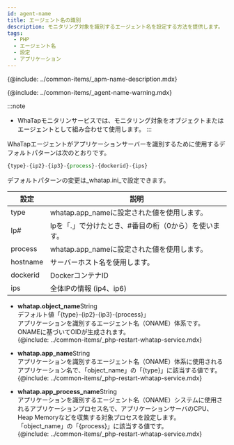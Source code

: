 ```yaml
---
id: agent-name
title: エージェント名の識別
description: モニタリング対象を識別するエージェント名を設定する方法を提供します。
tags:
  - PHP
  - エージェント名
  - 設定
  - アプリケーション
---
```


{@include: ../common-items/_apm-name-description.mdx}

{@include: ../common-items/_agent-name-warning.mdx}

:::note

-   WhaTapモニタリンサービスでは、モニタリング対象をオブジェクトまたはエージェントとして組み合わせて使用します。
    :::

WhaTapエージェントがアプリケーションサーバーを識別するために使用するデフォルトパターンは次のとおりです。

```javascript title='object_name 기본 패턴'
{type}-{ip2}-{ip3}-{process}-{dockerid}-{ips}
```

<!-- * default: {type}-{ip2}-{ip3}-{process}-{dockerid}-{ips} -->

デフォルトパターンの変更は_whatap.ini_で設定できます。

<!--
```javascript title='whatap.object_name'
{type}-{ip2}-{ip3}-{process}-{dockerid}-{ips}
```
-->

<!-- * object_name default: {type}-{ip2}-{ip3}-{process}-{dockerid}-{ips} -->

| 設定       | 説明                            |
| -------- | ----------------------------- |
| type     | whatap.app_nameに設定された値を使用します。 |
| Ip#      | Ipを「.」で分けたとき、#番目の桁（0から）を使います。 |
| process  | whatap.app_nameに設定された値を使用します。 |
| hostname | サーバーホスト名を使用します。               |
| dockerid | DockerコンテナID                  |
| ips      | 全体IPの情報 (ip4、ip6)             |

-   **whatap.object_name**<span class='type'>String</span><br/>
      デフォルト値「{type}-{ip2}-{ip3}-{process}」\
      アプリケーションを識別するエージェント名（ONAME）体系です。 ONAMEに基づいてOIDが生成されます。\
    {@include: ../common-items/_php-restart-whatap-service.mdx}

-   **whatap.app_name**<span class='type'>String</span><br/>
        アプリケーションを識別するエージェント名（ONAME）体系に使用されるアプリケーション名で、「object_name」の「{type}」に該当する値です。\
    {@include: ../common-items/_php-restart-whatap-service.mdx}

-   **whatap.app_process_name**<span class='type'>String</span><br/>
        アプリケーションを識別するエージェント名（ONAME）システムに使用されるアプリケーションプロセス名で、アプリケーションサーバのCPU、Heap Memoryなどを収集する対象プロセスを設定します。 「object_name」の「{process}」に該当する値です。\
    {@include: ../common-items/_php-restart-whatap-service.mdx}
